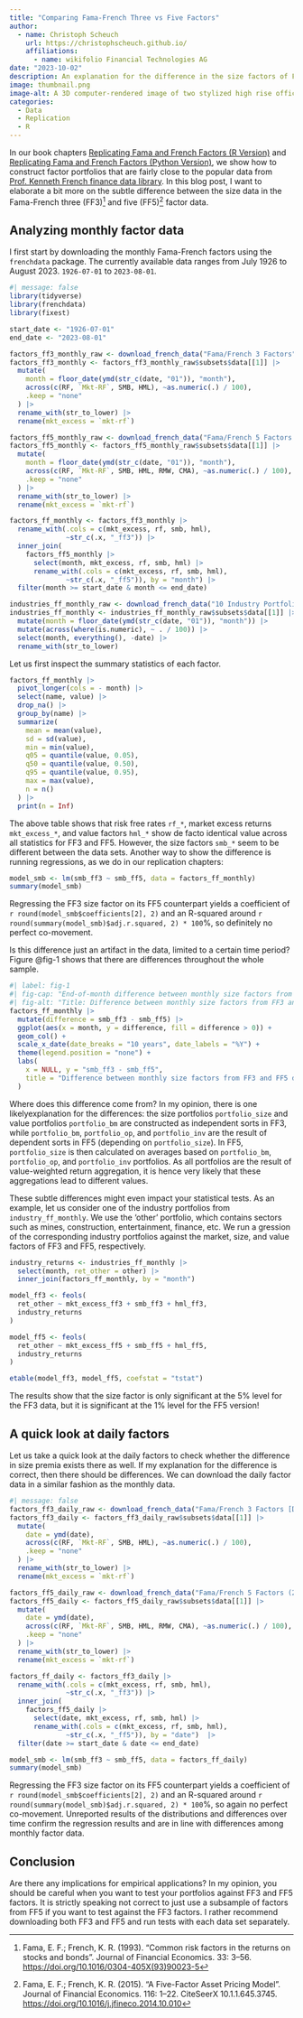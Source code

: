 ```yaml
---
title: "Comparing Fama-French Three vs Five Factors"
author:
  - name: Christoph Scheuch
    url: https://christophscheuch.github.io/
    affiliations:
      - name: wikifolio Financial Technologies AG
date: "2023-10-02"
description: An explanation for the difference in the size factors of Fama and French 3 and 5 factor data
image: thumbnail.png
image-alt: A 3D computer-rendered image of two stylized high rise office buildings, one small building and one large building, both buildings visible in the frame. Created with DALL-E 3.
categories: 
  - Data
  - Replication
  - R
--- 
```


In our book chapters [Replicating Fama and French Factors (R Version)](../../r/replicating-fama-and-french-factors) and [Replicating Fama and French Factors (Python Version)](../../python/replicating-fama-and-french-factors), we show how to construct factor portfolios that are fairly close to the popular data from [Prof. Kenneth French finance data library](https://mba.tuck.dartmouth.edu/pages/faculty/ken.french/data_library.html). In this blog post, I want to elaborate a bit more on the subtle difference between the size data in the Fama-French three (FF3)[^1] and five (FF5)[^2] factor data. 

## Analyzing monthly factor data

I first start by downloading the monthly Fama-French factors using the `frenchdata` package. The currently available data ranges from July 1926 to August 2023. `1926-07-01` to `2023-08-01`.

```r
#| message: false
library(tidyverse)
library(frenchdata)
library(fixest)

start_date <- "1926-07-01"
end_date <- "2023-08-01"

factors_ff3_monthly_raw <- download_french_data("Fama/French 3 Factors")
factors_ff3_monthly <- factors_ff3_monthly_raw$subsets$data[[1]] |>
  mutate(
    month = floor_date(ymd(str_c(date, "01")), "month"),
    across(c(RF, `Mkt-RF`, SMB, HML), ~as.numeric(.) / 100),
    .keep = "none"
  ) |>
  rename_with(str_to_lower) |>
  rename(mkt_excess = `mkt-rf`)

factors_ff5_monthly_raw <- download_french_data("Fama/French 5 Factors (2x3)")
factors_ff5_monthly <- factors_ff5_monthly_raw$subsets$data[[1]] |>
  mutate(
    month = floor_date(ymd(str_c(date, "01")), "month"),
    across(c(RF, `Mkt-RF`, SMB, HML, RMW, CMA), ~as.numeric(.) / 100),
    .keep = "none"
  ) |>
  rename_with(str_to_lower) |>
  rename(mkt_excess = `mkt-rf`) 

factors_ff_monthly <- factors_ff3_monthly |> 
  rename_with(.cols = c(mkt_excess, rf, smb, hml),
              ~str_c(.x, "_ff3")) |> 
  inner_join(
    factors_ff5_monthly |> 
      select(month, mkt_excess, rf, smb, hml) |> 
      rename_with(.cols = c(mkt_excess, rf, smb, hml),
              ~str_c(.x, "_ff5")), by = "month") |> 
  filter(month >= start_date & month <= end_date)

industries_ff_monthly_raw <- download_french_data("10 Industry Portfolios")
industries_ff_monthly <- industries_ff_monthly_raw$subsets$data[[1]] |>
  mutate(month = floor_date(ymd(str_c(date, "01")), "month")) |>
  mutate(across(where(is.numeric), ~ . / 100)) |>
  select(month, everything(), -date) |>
  rename_with(str_to_lower)
```

Let us first inspect the summary statistics of each factor.

```r
factors_ff_monthly |> 
  pivot_longer(cols = - month) |> 
  select(name, value) |>
  drop_na() |>
  group_by(name) |>
  summarize(
    mean = mean(value),
    sd = sd(value),
    min = min(value),
    q05 = quantile(value, 0.05),
    q50 = quantile(value, 0.50),
    q95 = quantile(value, 0.95),
    max = max(value),
    n = n()
  ) |> 
  print(n = Inf)
```

The above table shows that risk free rates `rf_*`, market excess returns `mkt_excess_*`, and value factors `hml_*` show de facto identical value across all statistics for FF3 and FF5. However, the size factors `smb_*`  seem to be different between the data sets. Another way to show the difference is running regressions, as we do in our replication chapters:

```r
model_smb <- lm(smb_ff3 ~ smb_ff5, data = factors_ff_monthly)
summary(model_smb)
```

Regressing the FF3 size factor on its FF5 counterpart yields a coefficient of `r round(model_smb$coefficients[2], 2)` and an R-squared around `r round(summary(model_smb)$adj.r.squared, 2) * 100`%, so definitely no perfect co-movement. 

Is this difference just an artifact in the data, limited to a certain time period? Figure @fig-1 shows that there are differences throughout the whole sample.

```r
#| label: fig-1
#| fig-cap: "End-of-month difference between monthly size factors from Fama-French three (FF3) and five (FF5) factor data."
#| fig-alt: "Title: Difference between monthly size factors from FF3 and FF5 data. The figure shows a bar chart  of end-of-month differences between monthly size factors Fama-French three (FF3) and five (FF5) data. The figure demonstrates that the differences exist throughout the full period from 1926 to 2023."
factors_ff_monthly |> 
  mutate(difference = smb_ff3 - smb_ff5) |> 
  ggplot(aes(x = month, y = difference, fill = difference > 0)) +
  geom_col() +
  scale_x_date(date_breaks = "10 years", date_labels = "%Y") +
  theme(legend.position = "none") + 
  labs(
    x = NULL, y = "smb_ff3 - smb_ff5",
    title = "Difference between monthly size factors from FF3 and FF5 data"
  )
```

Where does this difference come from? In my opinion, there is one likelyexplanation for the differences: the size portfolios `portfolio_size` and value portfolios `portfolio_bm` are constructed as independent sorts in FF3, while `portfolio_bm`, `portfolio_op`, and `portfolio_inv` are the result of dependent sorts in FF5 (depending on `portfolio_size`). In FF5, `portfolio_size` is then calculated on averages based on `portfolio_bm`, `portfolio_op`, and `portfolio_inv` portfolios. As all portfolios are the result of value-weighted return aggregation, it is hence very likely that these aggregations lead to different values. 

These subtle differences might even impact your statistical tests. As an example, let us consider one of the industry portfolios from `industry_ff_monthly`. We use the 'other' portfolio, which contains sectors such as mines, construction, entertainment, finance, etc. We run a gression of the corresponding industry portfolios against the market, size, and value factors of FF3 and FF5, respectively.

```r
industry_returns <- industries_ff_monthly |> 
  select(month, ret_other = other) |> 
  inner_join(factors_ff_monthly, by = "month")

model_ff3 <- feols(
  ret_other ~ mkt_excess_ff3 + smb_ff3 + hml_ff3, 
  industry_returns
)

model_ff5 <- feols(
  ret_other ~ mkt_excess_ff5 + smb_ff5 + hml_ff5, 
  industry_returns
)

etable(model_ff3, model_ff5, coefstat = "tstat")
```

The results show that the size factor is only significant at the 5% level for the FF3 data, but it is significant at the 1% level for the FF5 version!

## A quick look at daily factors

Let us take a quick look at the daily factors to check whether the difference in size premia exists there as well. If my explanation for the difference is correct, then there should be differences. We can download the daily factor data in a similar fashion as the monthly data. 

```r
#| message: false
factors_ff3_daily_raw <- download_french_data("Fama/French 3 Factors [Daily]")
factors_ff3_daily <- factors_ff3_daily_raw$subsets$data[[1]] |>
  mutate(
    date = ymd(date),
    across(c(RF, `Mkt-RF`, SMB, HML), ~as.numeric(.) / 100),
    .keep = "none"
  ) |>
  rename_with(str_to_lower) |>
  rename(mkt_excess = `mkt-rf`)

factors_ff5_daily_raw <- download_french_data("Fama/French 5 Factors (2x3) [Daily]")
factors_ff5_daily <- factors_ff5_daily_raw$subsets$data[[1]] |>
  mutate(
    date = ymd(date),
    across(c(RF, `Mkt-RF`, SMB, HML, RMW, CMA), ~as.numeric(.) / 100),
    .keep = "none"
  ) |>
  rename_with(str_to_lower) |>
  rename(mkt_excess = `mkt-rf`) 

factors_ff_daily <- factors_ff3_daily |> 
  rename_with(.cols = c(mkt_excess, rf, smb, hml),
              ~str_c(.x, "_ff3")) |> 
  inner_join(
    factors_ff5_daily |> 
      select(date, mkt_excess, rf, smb, hml) |> 
      rename_with(.cols = c(mkt_excess, rf, smb, hml),
              ~str_c(.x, "_ff5")), by = "date")  |> 
  filter(date >= start_date & date <= end_date)

model_smb <- lm(smb_ff3 ~ smb_ff5, data = factors_ff_daily)
summary(model_smb)
```

Regressing the FF3 size factor on its FF5 counterpart yields a coefficient of `r round(model_smb$coefficients[2], 2)` and an R-squared around `r round(summary(model_smb)$adj.r.squared, 2) * 100`%, so again no perfect co-movement. Unreported results of the distributions and differences over time confirm the regression results and are in line with differences among monthly factor data.

## Conclusion

Are there any implications for empirical applications? In my opinion, you should be careful when you want to test your portfolios against FF3 and FF5 factors. It is strictly speaking not correct to just use a subsample of factors from FF5 if you want to test against the FF3 factors. I rather recommend downloading both FF3 and FF5 and run tests with each data set separately. 


[^1]: Fama, E. F.; French, K. R. (1993). "Common risk factors in the returns on stocks and bonds". Journal of Financial Economics. 33: 3–56. [https://doi.org/10.1016/0304-405X(93)90023-5](https://doi.org/10.1016/0304-405X(93)90023-5)

[^2]: Fama, E. F.; French, K. R. (2015). "A Five-Factor Asset Pricing Model". Journal of Financial Economics. 116: 1–22. CiteSeerX 10.1.1.645.3745. [https://doi.org/10.1016/j.jfineco.2014.10.010](https://doi.org/10.1016/j.jfineco.2014.10.010)
